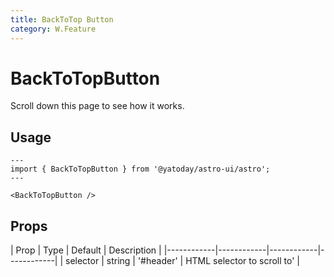 ```yaml
---
title: BackToTop Button
category: W.Feature
---
```



# BackToTopButton

Scroll down this page to see how it works.

<div className="space-y-12">

  <Demo title="">
    <div className="h-[2000px]"></div>
    <BackToTopButton />
  </Demo>
</div>

## Usage

```astro
---
import { BackToTopButton } from '@yatoday/astro-ui/astro';
---

<BackToTopButton />
```

## Props

<div className="overflow-x-auto">
  <div className="min-w-xl">
    | Prop | Type | Default | Description |
    |------------|------------|------------|------------|
    | selector | string | '#header' | HTML selector to scroll to' |
  </div>
</div>
